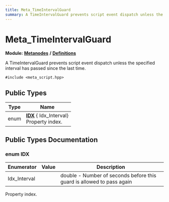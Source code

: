 ```yaml
---
title: Meta_TimeIntervalGuard
summary: A TimeIntervalGuard prevents script event dispatch unless the specified interval has passed since the last time. 
---
```


# Meta_TimeIntervalGuard

**Module:** **[Metanodes](../../modules/metanodes/index.mdx)** **/** **[Definitions](../../modules/metanodes/definitions.mdx)**

A TimeIntervalGuard prevents script event dispatch unless the specified interval has passed since the last time. 

`#include <meta_script.hpp>`

## Public Types

| Type           | Name           |
| -------------- | -------------- |
| enum| **[IDX](#enum-idx)** { Idx_Interval}<br />Property index.  |

## Public Types Documentation

### enum IDX

| Enumerator | Value | Description |
| ---------- | ----- | ----------- |
| Idx_Interval | | double - Number of seconds before this guard is allowed to pass again   |

Property index. 
